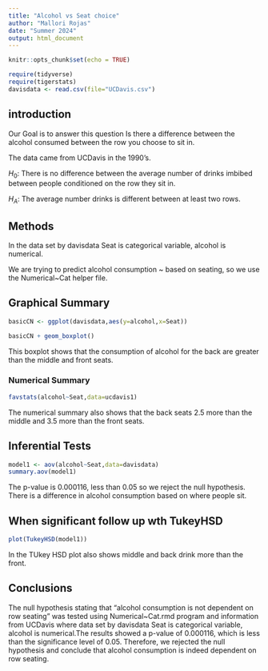 ```yaml
---
title: "Alcohol vs Seat choice"
author: "Mallori Rojas"
date: "Summer 2024"
output: html_document
---
```


```r
knitr::opts_chunk$set(echo = TRUE)
```

```r
require(tidyverse)
require(tigerstats)
davisdata <- read.csv(file="UCDavis.csv")
```

## introduction


Our Goal is to answer this question Is there a difference between the alcohol consumed between the row you choose to sit in.

The data came from UCDavis in the 1990's.

$H_0$: There is no difference between the average number of drinks imbibed between people conditioned on the row they sit in.

$H_A$: The average number drinks is different between at least two rows.

## Methods

In the data set by davisdata Seat is categorical variable, alcohol is numerical.

We are trying to predict alcohol consumption ~ based on seating, so we use the Numerical~Cat helper file.

## Graphical Summary

```r
basicCN <- ggplot(davisdata,aes(y=alcohol,x=Seat))
```


```r
basicCN + geom_boxplot()
```

This boxplot shows that the consumption of alcohol for the back are greater than the middle and front seats.


### Numerical Summary


```r
favstats(alcohol~Seat,data=ucdavis1)
```
The numerical summary also shows that the back seats 2.5 more than the middle and 3.5 more than the front seats.

## Inferential Tests


```r
model1 <- aov(alcohol~Seat,data=davisdata)
summary.aov(model1)
```
The p-value is 0.000116, less than 0.05 so we reject the null hypothesis.
There is a difference in alcohol consumption based on where people sit.

## When significant follow up wth TukeyHSD

```r
plot(TukeyHSD(model1))
```

In the TUkey HSD plot also shows middle and back drink more than the front.



## Conclusions

The null hypothesis stating that "alcohol consumption is not dependent on row seating" was tested using Numerical~Cat.rmd program and information from UCDavis where data set by davisdata Seat is categorical variable, alcohol is numerical.The results showed a p-value of 0.000116, which is less than the significance level of 0.05. Therefore, we rejected the null hypothesis and conclude that alcohol consumption is indeed dependent on row seating.